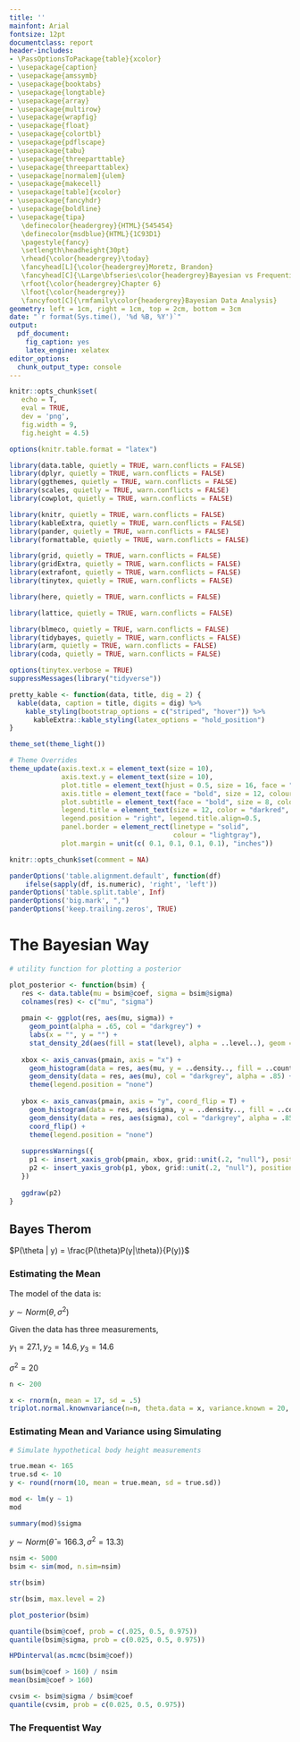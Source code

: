 ```yaml
---
title: ''
mainfont: Arial
fontsize: 12pt
documentclass: report
header-includes:
- \PassOptionsToPackage{table}{xcolor}
- \usepackage{caption}
- \usepackage{amssymb}
- \usepackage{booktabs}
- \usepackage{longtable}
- \usepackage{array}
- \usepackage{multirow}
- \usepackage{wrapfig}
- \usepackage{float}
- \usepackage{colortbl}
- \usepackage{pdflscape}
- \usepackage{tabu}
- \usepackage{threeparttable}
- \usepackage{threeparttablex}
- \usepackage[normalem]{ulem}
- \usepackage{makecell}
- \usepackage[table]{xcolor}
- \usepackage{fancyhdr}
- \usepackage{boldline}
- \usepackage{tipa}
   \definecolor{headergrey}{HTML}{545454}
   \definecolor{msdblue}{HTML}{1C93D1}
   \pagestyle{fancy}
   \setlength\headheight{30pt}
   \rhead{\color{headergrey}\today}
   \fancyhead[L]{\color{headergrey}Moretz, Brandon}
   \fancyhead[C]{\Large\bfseries\color{headergrey}Bayesian vs Frequentist}
   \rfoot{\color{headergrey}Chapter 6}
   \lfoot{\color{headergrey}}
   \fancyfoot[C]{\rmfamily\color{headergrey}Bayesian Data Analysis}
geometry: left = 1cm, right = 1cm, top = 2cm, bottom = 3cm
date: "`r format(Sys.time(), '%d %B, %Y')`"
output:
  pdf_document:
    fig_caption: yes
    latex_engine: xelatex
editor_options: 
  chunk_output_type: console
---
```



```r

knitr::opts_chunk$set(
   echo = T, 
   eval = TRUE, 
   dev = 'png', 
   fig.width = 9, 
   fig.height = 4.5)

options(knitr.table.format = "latex")

```

```r

library(data.table, quietly = TRUE, warn.conflicts = FALSE)
library(dplyr, quietly = TRUE, warn.conflicts = FALSE)
library(ggthemes, quietly = TRUE, warn.conflicts = FALSE)
library(scales, quietly = TRUE, warn.conflicts = FALSE)
library(cowplot, quietly = TRUE, warn.conflicts = FALSE)

library(knitr, quietly = TRUE, warn.conflicts = FALSE)
library(kableExtra, quietly = TRUE, warn.conflicts = FALSE)
library(pander, quietly = TRUE, warn.conflicts = FALSE)
library(formattable, quietly = TRUE, warn.conflicts = FALSE)

library(grid, quietly = TRUE, warn.conflicts = FALSE)
library(gridExtra, quietly = TRUE, warn.conflicts = FALSE)
library(extrafont, quietly = TRUE, warn.conflicts = FALSE)
library(tinytex, quietly = TRUE, warn.conflicts = FALSE)

library(here, quietly = TRUE, warn.conflicts = FALSE)

library(lattice, quietly = TRUE, warn.conflicts = FALSE)

library(blmeco, quietly = TRUE, warn.conflicts = FALSE)
library(tidybayes, quietly = TRUE, warn.conflicts = FALSE)
library(arm, quietly = TRUE, warn.conflicts = FALSE)
library(coda, quietly = TRUE, warn.conflicts = FALSE)

options(tinytex.verbose = TRUE)
suppressMessages(library("tidyverse"))

pretty_kable <- function(data, title, dig = 2) {
  kable(data, caption = title, digits = dig) %>%
    kable_styling(bootstrap_options = c("striped", "hover")) %>%
      kableExtra::kable_styling(latex_options = "hold_position")
}

theme_set(theme_light())

# Theme Overrides
theme_update(axis.text.x = element_text(size = 10),
             axis.text.y = element_text(size = 10),
             plot.title = element_text(hjust = 0.5, size = 16, face = "bold", color = "darkgreen"),
             axis.title = element_text(face = "bold", size = 12, colour = "steelblue4"),
             plot.subtitle = element_text(face = "bold", size = 8, colour = "darkred"),
             legend.title = element_text(size = 12, color = "darkred", face = "bold"),
             legend.position = "right", legend.title.align=0.5,
             panel.border = element_rect(linetype = "solid", 
                                         colour = "lightgray"), 
             plot.margin = unit(c( 0.1, 0.1, 0.1, 0.1), "inches"))

```

```r

knitr::opts_chunk$set(comment = NA)

panderOptions('table.alignment.default', function(df)
    ifelse(sapply(df, is.numeric), 'right', 'left'))
panderOptions('table.split.table', Inf)
panderOptions('big.mark', ",")
panderOptions('keep.trailing.zeros', TRUE)

```

# The Bayesian Way

```r

# utility function for plotting a posterior

plot_posterior <- function(bsim) {
   res <- data.table(mu = bsim@coef, sigma = bsim@sigma)
   colnames(res) <- c("mu", "sigma")
   
   pmain <- ggplot(res, aes(mu, sigma)) +
     geom_point(alpha = .65, col = "darkgrey") +
     labs(x = "", y = "") +
     stat_density_2d(aes(fill = stat(level), alpha = ..level..), geom = "polygon")
   
   xbox <- axis_canvas(pmain, axis = "x") +
     geom_histogram(data = res, aes(mu, y = ..density.., fill = ..count..), size = .2, bins = 50, alpha = .85) +
     geom_density(data = res, aes(mu), col = "darkgrey", alpha = .85) +
     theme(legend.position = "none")
   
   ybox <- axis_canvas(pmain, axis = "y", coord_flip = T) +
     geom_histogram(data = res, aes(sigma, y = ..density.., fill = ..count..), size = .2, bins = 50, alpha = .85) +
     geom_density(data = res, aes(sigma), col = "darkgrey", alpha = .85) +
     coord_flip() +
     theme(legend.position = "none")
   
   suppressWarnings({
     p1 <- insert_xaxis_grob(pmain, xbox, grid::unit(.2, "null"), position = "top")
     p2 <- insert_yaxis_grob(p1, ybox, grid::unit(.2, "null"), position = "right")
   })
   
   ggdraw(p2)
}
```

## Bayes Therom

$P(\theta | y) = \frac{P(\theta)P(y|\theta)}{P(y)}$

### Estimating the Mean

The model of the data is:

$y \sim Norm(\theta, \sigma^2)$

Given the data has three measurements,

$y_1 = 27.1, y_2 = 14.6, y_3 = 14.6$

$\sigma^2 = 20$

```r
n <- 200

x <- rnorm(n, mean = 17, sd = .5)
triplot.normal.knownvariance(n=n, theta.data = x, variance.known = 20, prior.theta = 0, prior.variance = 17)
```

### Estimating Mean and Variance using Simulating

```r
# Simulate hypothetical body height measurements

true.mean <- 165
true.sd <- 10
y <- round(rnorm(10, mean = true.mean, sd = true.sd))

mod <- lm(y ~ 1)
mod

summary(mod)$sigma
```

$y \sim Norm(\hat{\theta} = 166.3, \sigma^2 = 13.3)$

```r
nsim <- 5000
bsim <- sim(mod, n.sim=nsim)

str(bsim)

str(bsim, max.level = 2)

plot_posterior(bsim)

quantile(bsim@coef, prob = c(.025, 0.5, 0.975))
quantile(bsim@sigma, prob = c(0.025, 0.5, 0.975))

HPDinterval(as.mcmc(bsim@coef))

sum(bsim@coef > 160) / nsim
mean(bsim@coef > 160)

cvsim <- bsim@sigma / bsim@coef
quantile(cvsim, prob = c(0.025, 0.5, 0.975))
```

### The Frequentist Way

```r

```



